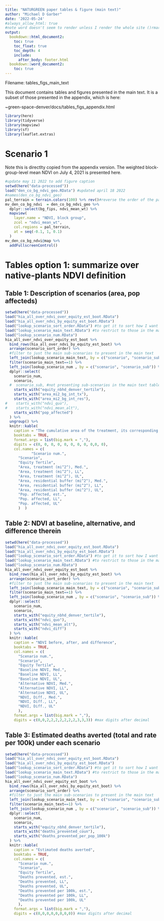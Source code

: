 ```yaml
---
title: "NATURGREEN paper tables & figure (main text)"
author: "Michael D Garber"
date: '2022-05-24'
#always_allow_html: true
#note word doesn't seem to render unless I render the whole site ()rmarkdown::render_site(encoding = 'UTF-8')
output:
  bookdown::html_document2:
    toc: true
    toc_float: true
    toc_depth: 4
    include: 
      after_body: footer.html
  bookdown::word_document2:
    toc: true 
---
```


Filename: tables_figs_main_text

This document contains tables and figures presented in the main text. It is a subset of those presented in the appendix, which is here:

~green-space-denver/docs/tables_figs_appendix.html

```r
library(here)
library(tidyverse)
library(mapview)
library(sf)
library(leaflet.extras)
```

# Scenario 1
Note this is directlty copied from the appendix version.
The weighted block-group-level mean NDVI on July 4, 2021 is presented here.

```r
#update may 11 2022 to add figure caption
setwd(here("data-processed"))
load("den_co_bg_ndvi_geo.RData") #updated april 18 2022
#names(den_co_bg_ndvi_geo)
pal_terrain = terrain.colors(100) %>% rev()#reverse the order of the palette
mv_den_co_bg_ndvi  = den_co_bg_ndvi_geo %>% 
  dplyr::select(bg_fips, ndvi_mean_wt) %>% 
  mapview(
    layer.name = "NDVI, block group",
    zcol = "ndvi_mean_wt",
    col.regions = pal_terrain, 
    at = seq(-0.1, 1, 0.1)
  )
mv_den_co_bg_ndvi@map %>% 
  addFullscreenControl()
```

# Tables option 1: summarize over native-plants NDVI definition
## Table 1: Description of scenarios (area, pop affecteds)
```r
setwd(here("data-processed"))
load("hia_all_over_ndvi_over_equity_est_boot.RData")
load("hia_all_over_ndvi_by_equity_est_boot.RData")
load("lookup_scenario_sort_order.RData") #to get it to sort how I want
load("lookup_scenario_main_text.RData") #to restrict to those in the main text if necessary
load("lookup_scenario_num.RData")
hia_all_over_ndvi_over_equity_est_boot %>% 
  bind_rows(hia_all_over_ndvi_by_equity_est_boot) %>% 
  arrange(scenario_sort_order) %>% 
  #filter to just the main sub-scenarios to present in the main text
  left_join(lookup_scenario_main_text, by = c("scenario", "scenario_sub")) %>% 
  filter(scenario_main_text==1) %>% 
  left_join(lookup_scenario_num , by = c("scenario", "scenario_sub")) %>% #add this for presentation
  dplyr::select(
    scenario_num,
    scenario, 
  #  scenario_sub, #not presenting sub-scenarios in the main text table
    starts_with("equity_nbhd_denver_tertile"),
    starts_with("area_mi2_bg_int_tx"),
    starts_with("area_mi2_bg_int_res"),
#    starts_with("ndvi_quo"),
#    starts_with("ndvi_mean_alt"),
    starts_with("pop_affected")
  ) %>%
  ungroup() %>% 
  knitr::kable(
    caption = "The cumulative area of the treatment, its corresponding residential buffer, and the population affected",
    booktabs = TRUE,
    format.args = list(big.mark = ","),
    digits = c(0, 0, 0, 0, 0, 0, 0, 0, 0,0, 0),
    col.names = c(
            "Scenario num.",
      "Scenario",
      "Equity Tertile",
      "Area, treatment (mi^2^), Med.",
      "Area, treatment (mi^2^), LL",
      "Area, treatment (mi^2^), UL",
      "Area, residential buffer (mi^2^), Med.",
      "Area, residential buffer (mi^2^), LL",
      "Area, residential buffer (mi^2^), UL",
      "Pop. affected, est.",
      "Pop. affected, LL",
      "Pop. affected, UL"
      )  )
```
## Table 2: NDVI at baseline, alternative, and difference therein
```r
setwd(here("data-processed"))
load("hia_all_over_ndvi_over_equity_est_boot.RData")
load("hia_all_over_ndvi_by_equity_est_boot.RData")
load("lookup_scenario_sort_order.RData") #to get it to sort how I want
load("lookup_scenario_main_text.RData") #to restrict to those in the main text if necessary
load("lookup_scenario_num.RData")
hia_all_over_ndvi_over_equity_est_boot %>% 
  bind_rows(hia_all_over_ndvi_by_equity_est_boot) %>% 
  arrange(scenario_sort_order) %>% 
  #filter to just the main sub-scenarios to present in the main text
  left_join(lookup_scenario_main_text, by = c("scenario", "scenario_sub")) %>% 
  filter(scenario_main_text==1) %>% 
  left_join(lookup_scenario_num , by = c("scenario", "scenario_sub")) %>% #add this for presentation
  dplyr::select(
    scenario_num,
    scenario, 
    starts_with("equity_nbhd_denver_tertile"),
    starts_with("ndvi_quo"),
    starts_with("ndvi_mean_alt"),
    starts_with("ndvi_diff")
  ) %>% 
  knitr::kable(
    caption = "NDVI before, after, and difference",
    booktabs = TRUE,
    col.names = c(
      "Scenario num.",
      "Scenario", 
      "Equity Tertile", 
      "Baseline NDVI, Med.",
      "Baseline NDVI, LL",
      "Baseline NDVI, UL",
      "Alternative NDVI, Med.",
      "Alternative NDVI, LL",
      "Alternative NDVI, UL",
      "NDVI, Diff., Med.",
      "NDVI, Diff., LL",
      "NDVI, Diff., UL"
      ),
    format.args = list(big.mark = ","),
    digits = c(0,0,2,2,2,2,2,2,2,3,3,3)) #max digits after decimal
```

## Table 3: Estimated deaths averted (total and rate per 100k) under each scenario
```r
setwd(here("data-processed"))
load("hia_all_over_ndvi_over_equity_est_boot.RData")
load("hia_all_over_ndvi_by_equity_est_boot.RData")
load("lookup_scenario_sort_order.RData") #to get it to sort how I want
load("lookup_scenario_main_text.RData") #to restrict to those in the main text if necessary
load("lookup_scenario_num.RData")
hia_all_over_ndvi_over_equity_est_boot %>% 
  bind_rows(hia_all_over_ndvi_by_equity_est_boot) %>% 
  arrange(scenario_sort_order) %>% 
  #filter to just the main sub-scenarios to present in the main text
  left_join(lookup_scenario_main_text, by = c("scenario", "scenario_sub")) %>% 
  filter(scenario_main_text==1) %>% 
  left_join(lookup_scenario_num , by = c("scenario", "scenario_sub")) %>% #add this for presentation
  dplyr::select(
    scenario_num,
    scenario, 
    starts_with("equity_nbhd_denver_tertile"),
    starts_with("deaths_prevented_coun"),
    starts_with("deaths_prevented_per_pop_100k")
  ) %>% 
  knitr::kable(
    caption = "Estimated deaths averted",
    booktabs = TRUE,
    col.names = c(
      "Scenario num.",
      "Scenario", 
      "Equity Tertile", 
      "Deaths prevented, est.", 
      "Deaths prevented, LL", 
      "Deaths prevented, UL",
      "Deaths prevented per 100k, est.", 
      "Deaths prevented per 100k, LL", 
      "Deaths prevented per 100k, UL"
      ),
    format.args = list(big.mark = ","),
    digits = c(0,0,0,0,0,0,0,0)) #max digits after decimal
```


